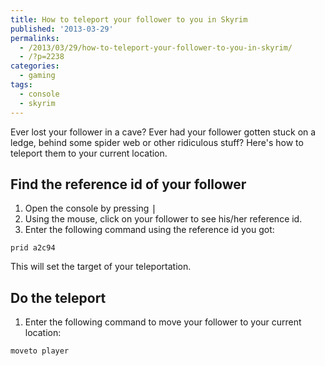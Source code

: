 ---
title: How to teleport your follower to you in Skyrim
published: '2013-03-29'
permalinks:
  - /2013/03/29/how-to-teleport-your-follower-to-you-in-skyrim/
  - /?p=2238
categories:
  - gaming
tags:
  - console
  - skyrim
---

Ever lost your follower in a cave? Ever had your follower gotten stuck on a ledge, behind some spider web or other ridiculous stuff? Here's how to teleport them to your current location.

## Find the reference id of your follower

1. Open the console by pressing <kbd>|</kbd>
2. Using the mouse, click on your follower to see his/her reference id.
3. Enter the following command using the reference id you got:

```text
prid a2c94
```

This will set the target of your teleportation.

## Do the teleport

1. Enter the following command to move your follower to your current location:

```text
moveto player
```
